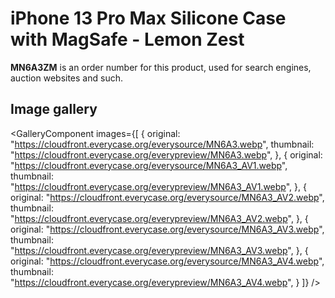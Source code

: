 
# iPhone 13 Pro Max Silicone Case with MagSafe - Lemon Zest

<Callout type='info' emoji='👉🏻'>**MN6A3ZM** is an order number for this product, used for search engines, auction websites and such.</Callout>

## Image gallery

<GalleryComponent
    images={[
      {
        original: "https://cloudfront.everycase.org/everysource/MN6A3.webp",
        thumbnail: "https://cloudfront.everycase.org/everypreview/MN6A3.webp",
      },
      {
        original: "https://cloudfront.everycase.org/everysource/MN6A3_AV1.webp",
        thumbnail: "https://cloudfront.everycase.org/everypreview/MN6A3_AV1.webp",
      },
      {
        original: "https://cloudfront.everycase.org/everysource/MN6A3_AV2.webp",
        thumbnail: "https://cloudfront.everycase.org/everypreview/MN6A3_AV2.webp",
      },
      {
        original: "https://cloudfront.everycase.org/everysource/MN6A3_AV3.webp",
        thumbnail: "https://cloudfront.everycase.org/everypreview/MN6A3_AV3.webp",
      },
      {
        original: "https://cloudfront.everycase.org/everysource/MN6A3_AV4.webp",
        thumbnail: "https://cloudfront.everycase.org/everypreview/MN6A3_AV4.webp",
      }
    ]}
  />
